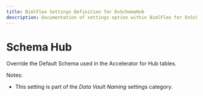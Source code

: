 ---
title: BimlFlex Settings Definition for DvSchemaHub
description: Documentation of settings option within BimlFlex for DvSchemaHub
---
<head>
  <meta name="varigenceProduct" content="BimlFlex"></meta>
  <meta name="varigenceArticleType" content="Reference"></meta>
</head>


# Schema Hub

Override the Default Schema used in the Accelerator for Hub tables.

Notes:

* This setting is part of the *Data Vault Naming* settings category.

